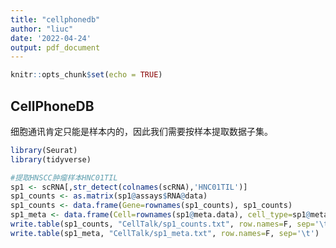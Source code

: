 ```yaml
---
title: "cellphonedb"
author: "liuc"
date: '2022-04-24'
output: pdf_document
---
```


```r
knitr::opts_chunk$set(echo = TRUE)
```

## CellPhoneDB

细胞通讯肯定只能是样本内的，因此我们需要按样本提取数据子集。

```r
library(Seurat)
library(tidyverse)

```



```r
#提取HNSCC肿瘤样本HNC01TIL
sp1 <- scRNA[,str_detect(colnames(scRNA),'HNC01TIL')]
sp1_counts <- as.matrix(sp1@assays$RNA@data)
sp1_counts <- data.frame(Gene=rownames(sp1_counts), sp1_counts)
sp1_meta <- data.frame(Cell=rownames(sp1@meta.data), cell_type=sp1@meta.data$celltype_Monaco)
write.table(sp1_counts, "CellTalk/sp1_counts.txt", row.names=F, sep='\t')
write.table(sp1_meta, "CellTalk/sp1_meta.txt", row.names=F, sep='\t')
```

